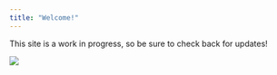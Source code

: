 ```yaml
---
title: "Welcome!"
---
```


This site is a work in progress, so be sure to check back for updates!

![](https://media.giphy.com/media/gkR94v1ok56OAkg8o1/giphy.gif)

